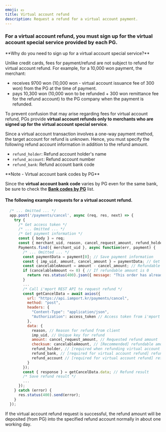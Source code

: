 ```yaml
---
emoji: 💷
title: Virtual account refund
description: Request a refund for a virtual account payment.
---
```




### For a virtual account refund, you must sign up for the v**irtual account special service** provided by each PG.

<Hint style="info">
**Why do you need to sign up for a virtual account special service?**

Unlike credit cards, fees for payment/refund are not subject to refund for virtual account refund. For example, for a 10,000 won payment, the merchant:

- receives 9700 won (10,000 won - virtual account issuance fee of 300 won) from the PG at the time of payment.
- pays 10,300 won (10,000 won to be refunded + 300 won remittance fee for the refund account) to the PG company when the payment is refunded.

To prevent confusion that may arise regarding fees for virtual account refund, PGs provide **virtual account refunds only to merchants who are signed up for the virtual account special service**.

</Hint>

Since a virtual account transaction involves a one-way payment method, the target account for refund is unknown. Hence, you must specify the following refund account information in addition to the refund amount.

- `refund_holder`: Refund account holder's name
- `refund_account`: Refund account number
- `refund_bank`: Refund account bank code

<Hint style="info">
**Note - Virtual account bank codes by PG**

Since the **virtual account bank code** varies by PG even for the same bank, be sure to check the [**Bank codes by PG**](../../tips/bank-codes-by-pg) list.

</Hint>

#### The following example requests for a virtual account refund.

```javascript title="Node.js"
  /* ... Omitted ... */
  app.post('/payments/cancel', async (req, res, next) => {
    try {
      /* Get access token */
      /* ... Omitted ... */
      /* Get payment information */
      const { body } = req;
      const { merchant_uid, reason, cancel_request_amount, refund_holder, refund_bank, refund_account } = body; // Order ID from the client, reason for refund, refund amount, virtual accoun info (account holder, account number, bank code
      Payments.find({ merchant_uid }, async function(err, payment) {
        /* ... Omitted ... */
        const paymentData = payment[0]; // Save payment information
        const { imp_uid, amount, cancel_amount } = paymentData; // Get imp_uid, amount(paid amount), cancel_amount(total refund amount) from payment information
        const cancelableAmount = amount - cancel_amount; // Refundable amount (= paid amount - total refund amount)
        if (cancelableAmount <= 0) { // If refundable amount is 0
          return res.status(400).json({ message: "This order has already been fully refunded." });
        }
        ...
        /* Call i'mport REST API to request refund */
        const getCancelData = await axios({
          url: "https://api.iamport.kr/payments/cancel",
          method: "post",
          headers: {
            "Content-Type": "application/json",
            "Authorization": access_token // Access token from i'mport server
          },
          data: {
            reason, // Reason for refund from client
            imp_uid, // Unique key for refund
            amount: cancel_request_amount, // Requested refund amount
            checksum: cancelableAmount, // [Recommended] refundable amount
            refund_holder, // [required when refunding virtual account payment] refund account holder's name
            refund_bank, // [required for virtual account refund] refund account bank code (e.g. Shinhan Bank is 88 for KG Inicis)
            refund_account // [required for virtual account refund] refund account number
          }
        });
        const { response } = getCancelData.data; // Refund result
        /* Save refund result */
        ...
      });
    } catch (error) {
      res.status(400).send(error);
    }
  });
```

If the virtual account refund request is successful, the refund amount will be deposited (from PG) into the specified refund account normally in about one working day.

<Figure
  src="/gitbook-assets/en/vbank-refund-process.png"
  caption="Virtual account refund flow"
/>
